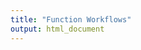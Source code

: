 ```yaml
---
title: "Function Workflows"
output: html_document
---
```


<!-- ```{r global_options, include=FALSE} -->
<!-- knitr::opts_chunk$set(echo=FALSE, warning=FALSE,message=FALSE, cache=FALSE) -->
<!-- ``` -->


<!-- ```{r setup} -->
<!-- library(ClinicoPath) -->


<!-- ``` -->



<!-- ```{r} -->

<!-- functionsClinicoPath <- getNamespaceExports(ns = "ClinicoPath") -->

<!-- functionsClinicoPath <- c( -->
<!--     "tableone", -->
<!--     "summarydata", -->
<!--     "reportcat", -->
<!--     "alluvial", -->
<!--     "agepyramid", -->

<!--     "crosstable", -->

<!--     # Survival -->
<!--     "survival", -->
<!--     "multisurvival", -->
<!--     "oddsratio", -->

<!--     # Agreement -->
<!--     "agreement", -->

<!--     # Decision -->
<!--     "decision", -->
<!--     "decisioncalculator", -->

<!--     # JJ Functions -->
<!--     "statsplot2", -->
<!--     "jjbarstats", -->
<!--     "jjbetweenstats", -->
<!--     "jjcorrmat", -->
<!--     "jjdotplotstats", -->
<!--     "jjhistostats", -->
<!--     "jjpiestats", -->
<!--     "jjscatterstats", -->
<!--     "jjwithinstats" -->
<!-- ) -->

<!-- ``` -->



<!-- ```{r include=FALSE} -->

<!-- out = NULL -->
<!-- for (i in 1:length(functionsClinicoPath)) { -->
<!--   value.to.match <- functionsClinicoPath[i] -->
<!--   out = c(out, -->
<!--           knitr::knit_expand(here::here('vignettes', '_wf_child.Rmd')) -->
<!--   ) -->
<!--   } -->

<!-- ``` -->

<!-- Workflow master file - code generation would go here -->

